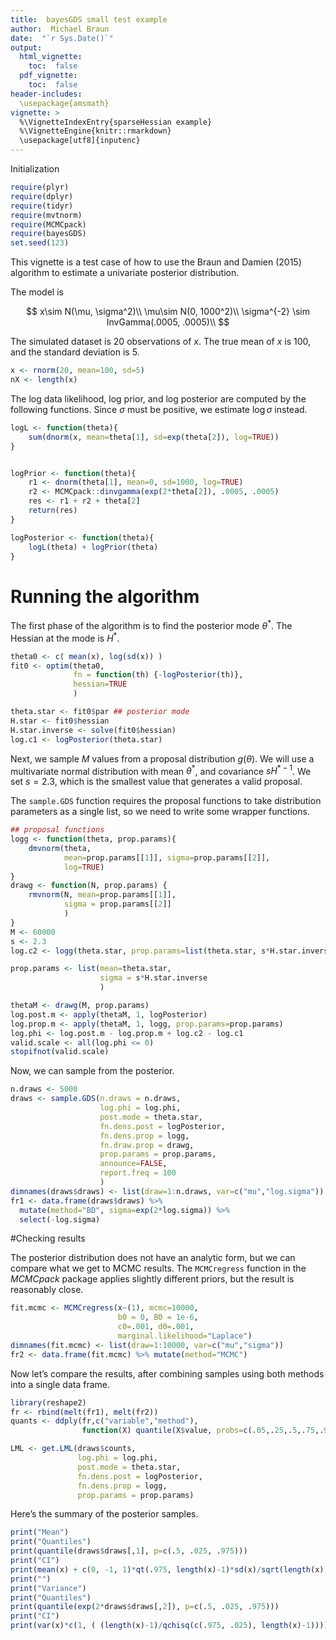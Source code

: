 ```yaml
---
title:  bayesGDS small test example
author:  Michael Braun
date:  "`r Sys.Date()`"
output:
  html_vignette:
    toc:  false
  pdf_vignette:
    toc:  false
header-includes:
  \usepackage{amsmath}
vignette: >
  %\VignetteIndexEntry{sparseHessian example}
  %\VignetteEngine{knitr::rmarkdown}
  \usepackage[utf8]{inputenc}
---
```



Initialization
```r
require(plyr)
require(dplyr)
require(tidyr)
require(mvtnorm)
require(MCMCpack)
require(bayesGDS)
set.seed(123)
```


This vignette is a test case of how to use the Braun and Damien (2015) algorithm to estimate a univariate posterior distribution.

The model is

$$
x\sim N(\mu, \sigma^2)\\
\mu\sim N(0, 1000^2)\\
\sigma^{-2} \sim InvGamma(.0005, .0005)\\
$$

The simulated dataset is 20 observations of $x$.  The true mean of $x$ is 100, and the standard deviation is 5.
```r
x <- rnorm(20, mean=100, sd=5)
nX <- length(x)
```

The log data likelihood, log prior, and log posterior are computed by the following functions.  Since $\sigma$ must be positive, we estimate $\log\sigma$ instead.
```r
logL <- function(theta){
    sum(dnorm(x, mean=theta[1], sd=exp(theta[2]), log=TRUE))
}


logPrior <- function(theta){
    r1 <- dnorm(theta[1], mean=0, sd=1000, log=TRUE)
    r2 <- MCMCpack::dinvgamma(exp(2*theta[2]), .0005, .0005)
    res <- r1 + r2 + theta[2]
    return(res)
}

logPosterior <- function(theta){
    logL(theta) + logPrior(theta)
}
```

# Running the algorithm

The first phase of the algorithm is to find the posterior mode $\theta^*$.  The Hessian at the mode is $H^*$.


```r
theta0 <- c( mean(x), log(sd(x)) )
fit0 <- optim(theta0,
              fn = function(th) {-logPosterior(th)},
              hessian=TRUE
              )

theta.star <- fit0$par ## posterior mode
H.star <- fit0$hessian
H.star.inverse <- solve(fit0$hessian)
log.c1 <- logPosterior(theta.star)
```

Next, we sample $M$ values from a proposal distribution $g(\theta)$.  We will use a multivariate normal distribution with mean $\theta^*$, and covariance $sH^{*-1}$. We set $s=2.3$, which is the smallest value that generates a valid proposal.

The `sample.GDS` function requires the proposal functions to take distribution parameters as a single list, so we need to write some wrapper functions.

```r
## proposal functions
logg <- function(theta, prop.params){
    dmvnorm(theta,
            mean=prop.params[[1]], sigma=prop.params[[2]],
            log=TRUE)
}
drawg <- function(N, prop.params) {
    rmvnorm(N, mean=prop.params[[1]],
            sigma = prop.params[[2]]
            )
}
M <- 60000
s <- 2.3
log.c2 <- logg(theta.star, prop.params=list(theta.star, s*H.star.inverse))

prop.params <- list(mean=theta.star,
                    sigma = s*H.star.inverse
                    )

thetaM <- drawg(M, prop.params)
log.post.m <- apply(thetaM, 1, logPosterior)
log.prop.m <- apply(thetaM, 1, logg, prop.params=prop.params)
log.phi <- log.post.m - log.prop.m + log.c2 - log.c1
valid.scale <- all(log.phi <= 0)
stopifnot(valid.scale)
```

Now, we can sample from the posterior.
```r
n.draws <- 5000
draws <- sample.GDS(n.draws = n.draws,
                    log.phi = log.phi,
                    post.mode = theta.star,
                    fn.dens.post = logPosterior,
                    fn.dens.prop = logg,
                    fn.draw.prop = drawg,
                    prop.params = prop.params,
                    announce=FALSE,
                    report.freq = 100
                    )
dimnames(draws$draws) <- list(draw=1:n.draws, var=c("mu","log.sigma"))
fr1 <- data.frame(draws$draws) %>%
  mutate(method="BD", sigma=exp(2*log.sigma)) %>%
  select(-log.sigma)
```


#Checking results

The posterior distribution does not have an analytic form, but we can compare what we get to MCMC results.  The `MCMCregress` function in the *MCMCpack* package applies slightly different priors, but the result is reasonably close.


```r
fit.mcmc <- MCMCregress(x~(1), mcmc=10000,
                        b0 = 0, B0 = 1e-6,
                        c0=.001, d0=.001,
                        marginal.likelihood="Laplace")
dimnames(fit.mcmc) <- list(draw=1:10000, var=c("mu","sigma"))
fr2 <- data.frame(fit.mcmc) %>% mutate(method="MCMC")
```

Now let's compare the results, after combining samples using both
methods into a single data frame.

```r
library(reshape2)
fr <- rbind(melt(fr1), melt(fr2))
quants <- ddply(fr,c("variable","method"),
                function(X) quantile(X$value, probs=c(.05,.25,.5,.75,.95)))
```

```r
LML <- get.LML(draws$counts,
               log.phi = log.phi,
               post.mode = theta.star,
               fn.dens.post = logPosterior,
               fn.dens.prop = logg,
               prop.params = prop.params)

```


Here's the summary of the posterior samples.

```r
print("Mean")
print("Quantiles")
print(quantile(draws$draws[,1], p=c(.5, .025, .975)))
print("CI")
print(mean(x) + c(0, -1, 1)*qt(.975, length(x)-1)*sd(x)/sqrt(length(x)))
print("")
print("Variance")
print("Quantiles")
print(quantile(exp(2*draws$draws[,2]), p=c(.5, .025, .975)))
print("CI")
print(var(x)*c(1, ( (length(x)-1)/qchisq(c(.975, .025), length(x)-1))))
```



